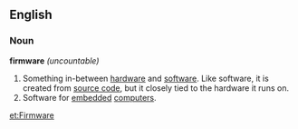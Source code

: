 ==English==
===Noun===
'''firmware''' ''(uncountable)''
# Something in-between [[hardware]] and [[software]].  Like software, it is created from [[source code]], but it closely tied to the hardware it runs on.
# Software for [[embedded]] [[computer]]s.
{{rfc}}
[[et:Firmware]]